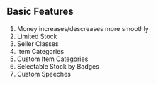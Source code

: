 ## Basic Features
1. Money increases/descreases more smoothly
2. Limited Stock
3. Seller Classes
4. Item Categories
5. Custom Item Categories
6. Selectable Stock by Badges
7. Custom Speeches